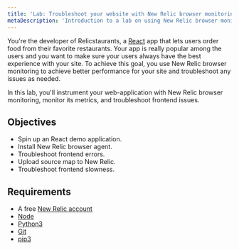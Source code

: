 ```yaml
---
title: 'Lab: Troubleshoot your website with New Relic browser monitoring'
metaDescription: 'Introduction to a lab on using New Relic browser monitoring to improve your website'
---
```


You're the developer of Relicstaurants, a [React](https://reactjs.org//) app that lets users order food from their favorite restaurants. Your app is really popular among the users and you want to make sure your users always have the best experience with your site. To achieve this goal, you use New Relic browser monitoring to achieve better performance for your site and troubleshoot any issues as needed. 

In this lab, you'll instrument your web-application with New Relic browser monitoring, monitor its metrics, and troubleshoot frontend issues.

<SideBySide>

<Side>

## Objectives

- Spin up an React demo application.
- Install New Relic browser agent.
- Troubleshoot frontend errors.
- Upload source map to New Relic. 
- Troubleshoot frontend slowness.

</Side>

<Side>

## Requirements

- A free [New Relic account](https://newrelic.com/signup?utm_source=developer-site)
- [Node](https://nodejs.org/en/)
- [Python3](https://www.python.org/)
- [Git](https://git-scm.com/)
- [pip3](https://pip.pypa.io/en/stable/installation/)

</Side>

</SideBySide>

<DocTiles numbered>
  <DocTile title='Set up your lab environment' path="/docs/browser/new-relic-browser/lab/set-up-env" ></DocTile>
  <DocTile title='Instrument your application with our browser agent' path="/docs/browser/new-relic-browser/lab/install-browser-agent" ></DocTile>
</DocTiles>

<DocTiles>
  <DocTile title='Debug errors in your application' number='3' path="/docs/browser/new-relic-browser/lab/debug-errors" ></DocTile>
  <DocTile title='Debug frontend slowness in your application' number='4' path="/docs/browser/new-relic-browser/lab/debug-slowness" ></DocTile>
</DocTiles>
